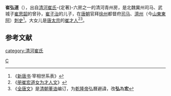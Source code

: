 '''崔弘道'''（{{bd|?||?||}}），出自[[清河崔氏|清河崔氏]]-{定著}-六房之一的清河青州房，是北魏冀州司马、武城子[[崔思韶|崔思韶]]的曾孙，[[崔子治|崔子治]]的儿子，在[[唐朝|唐朝]]官拜[[徐州|徐州]]都督府[[司马|司马]]、[[濟州|濟州]]（今[[山東|山東]][[東阿|東阿]]）[[刺史|刺史]]<ref>《[[新唐书|新唐书]]·宰相世系表》</ref>。大女儿是[[唐太宗|唐太宗]]的[[崔才人|崔才人]]<ref>《[[s:册崔宏道女为才人文|册崔宏道女为才人文]]》</ref><ref>《[[全唐文|全唐文]]》是[[清朝|清朝]][[董诰|董诰]]编订，为[[乾隆帝|乾隆帝]]弘曆避諱，改'''弘'''為'''宏'''</ref>。

==参考文献==
{{reflist}}

[[category:清河崔氏|category:清河崔氏]]
[[Category:唐朝政治人物|C]]